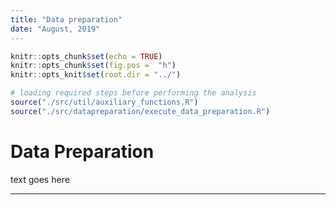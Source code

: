 ```yaml
---
title: "Data preparation"
date: "August, 2019"
---
```


```r
knitr::opts_chunk$set(echo = TRUE)
knitr::opts_chunk$set(fig.pos =  "h")
knitr::opts_knit$set(root.dir = "../")

```

```r
# loading required steps before performing the analysis
source("./src/util/auxiliary_functions.R")
source("./src/datapreparation/execute_data_preparation.R")
```

# Data Preparation

text goes here

*******************************************************************************


